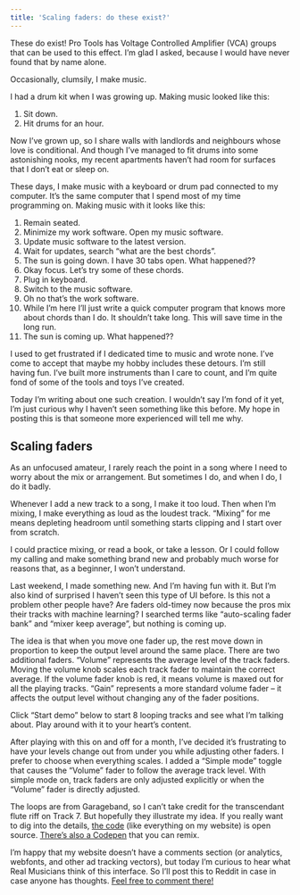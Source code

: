 ```yaml
---
title: 'Scaling faders: do these exist?'
---
```



<BlogBanner type="update" date="2020-11-18">
	These do exist! Pro Tools has Voltage Controlled Amplifier (VCA) groups that can be used to this effect. I’m glad I asked, because I would have never found that by name alone.
</BlogBanner>

Occasionally, clumsily, I make music.

I had a drum kit when I was growing up. Making music looked like this:

1. Sit down.
2. Hit drums for an hour.

Now I’ve grown up, so I share walls with landlords and neighbours whose love is conditional. And though I’ve managed to fit drums into some astonishing nooks, my recent apartments haven’t had room for surfaces that I don’t eat or sleep on.

These days, I make music with a keyboard or drum pad connected to my computer. It’s the same computer that I spend most of my time programming on. Making music with it looks like this:

1. Remain seated.
2. Minimize my work software. Open my music software.
3. Update music software to the latest version.
4. Wait for updates, search “what are the best chords”.
5. The sun is going down. I have 30 tabs open. What happened??
6. Okay focus. Let’s try some of these chords.
7. Plug in keyboard.
8. Switch to the music software.
9. Oh no that’s the work software.
10. While I’m here I’ll just write a quick computer program that knows more about chords than I do. It shouldn’t take long. This will save time in the long run.
11. The sun is coming up. What happened??

I used to get frustrated if I dedicated time to music and wrote none. I’ve come to accept that maybe my hobby includes these detours. I’m still having fun. I’ve built more instruments than I care to count, and I’m quite fond of some of the tools and toys I’ve created.

Today I’m writing about one such creation. I wouldn’t say I’m fond of it yet, I’m just curious why I haven’t seen something like this before. My hope in posting this is that someone more experienced will tell me why.

## Scaling faders

As an unfocused amateur, I rarely reach the point in a song where I need to worry about the mix or arrangement. But sometimes I do, and when I do, I do it badly.

Whenever I add a new track to a song, I make it too loud. Then when I’m mixing, I make everything as loud as the loudest track. “Mixing” for me means depleting headroom until something starts clipping and I start over from scratch.

I could practice mixing, or read a book, or take a lesson. Or I could follow my calling and make something brand new and probably much worse for reasons that, as a beginner, I won’t understand.

Last weekend, I made something new. And I’m having fun with it. But I’m also kind of surprised I haven’t seen this type of UI before. Is this not a problem other people have? Are faders old-timey now because the pros mix their tracks with machine learning? I searched terms like “auto-scaling fader bank” and “mixer keep average”, but nothing is coming up.

The idea is that when you move one fader up, the rest move down in proportion to keep the output level around the same place. There are two additional faders. “Volume” represents the average level of the track faders. Moving the volume knob scales each track fader to maintain the correct average. If the volume fader knob is red, it means volume is maxed out for all the playing tracks. “Gain” represents a more standard volume fader – it affects the output level without changing any of the fader positions.

Click “Start demo” below to start 8 looping tracks and see what I’m talking about. Play around with it to your heart’s content.

<ScalingFadersDemo />

<BlogBanner type="update" date="2020-12-17">

After playing with this on and off for a month, I’ve decided it’s frustrating to have your levels change out from under you while adjusting other faders. I prefer to choose when everything scales. I added a “Simple mode” toggle that causes the “Volume” fader to follow the average track level. With simple mode on, track faders are only adjusted explicitly or when the “Volume” fader is directly adjusted.

</BlogBanner>

The loops are from Garageband, so I can’t take credit for the transcendant flute riff on Track 7. But hopefully they illustrate my idea. If you really want to dig into the details, [the code](https://github.com/rileyjshaw/rileyjshaw.github.io/blob/dev/src/components/scaling-faders-demo.js) (like everything on my website) is open source. [There’s also a Codepen](https://codepen.io/rileyjshaw/pen/ZEOqdPM?editors=0010) that you can remix.

I’m happy that my website doesn’t have a comments section (or analytics, webfonts, and other ad tracking vectors), but today I’m curious to hear what Real Musicians think of this interface. So I’ll post this to Reddit in case in case anyone has thoughts. [Feel free to comment there!](https://www.reddit.com/r/WeAreTheMusicMakers/comments/jvx01o/scaling_faders_do_these_exist/)
